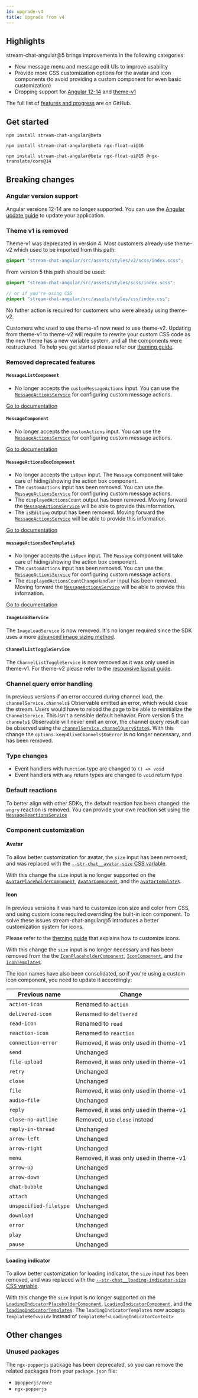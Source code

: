 ```yaml
---
id: upgrade-v4
title: Upgrade from v4
---
```



## Highlights

stream-chat-angular@5 brings improvements in the following categories:

- New message menu and message edit UIs to improve usability
- Provide more CSS customization options for the avatar and icon components (to avoid providing a custom component for even basic customization)
- Dropping support for [Angular 12-14](https://getstream.io/chat/docs/sdk/angular/basics/angular-version-support/) and [theme-v1](https://getstream.io/chat/docs/sdk/angular/concepts/themeing/)

The full list of [features and progress](https://github.com/GetStream/stream-chat-angular/issues/584) are on GitHub.

## Get started

<Tabs groupId="examples">
<TabItem value="Angular17" label="Angular 17">

```
npm install stream-chat-angular@beta
```

</TabItem>
<TabItem value="Angular16" label="Angular 16">

```
npm install stream-chat-angular@beta ngx-float-ui@16
```

</TabItem>
<TabItem value="Angular15" label="Angular 15">

```
npm install stream-chat-angular@beta ngx-float-ui@15 @ngx-translate/core@14
```

</TabItem>
</Tabs>

## Breaking changes

### Angular version support

Angular versions 12-14 are no longer supported. You can use the [Angular update guide](https://update.angular.io/) to update your application.

### Theme v1 is removed

Theme-v1 was deprecated in version 4. Most customers already use theme-v2 which used to be imported from this path:

```scss
@import "stream-chat-angular/src/assets/styles/v2/scss/index.scss";
```

From version 5 this path should be used:

```scss
@import "stream-chat-angular/src/assets/styles/scss/index.scss";

// or if you're using CSS
@import "stream-chat-angular/src/assets/styles/css/index.css";
```

No futher action is required for customers who were already using theme-v2.

Customers who used to use theme-v1 now need to use theme-v2. Updating from theme-v1 to theme-v2 will require to rewrite your custom CSS code as the new theme has a new variable system, and all the components were restructured. To help you get started please refer our [theming guide](../theming/introduction.mdx).

### Removed deprecated features

#### `MessageListComponent`

- No longer accepts the `customMessageActions` input. You can use the [`MessageActionsService`](../../services/MessageActionsService/#customactions) for configuring custom message actions.

[Go to documentation](../../components/MessageListComponent)

#### `MessageComponent`

- No longer accepts the `customActions` input. You can use the [`MessageActionsService`](../../services/MessageActionsService/#customactions) for configuring custom message actions.

[Go to documentation](../../components/MessageComponent)

#### `MessageActionsBoxComponent`

- No longer accepts the `isOpen` input. The `Message` component will take care of hiding/showing the action box component.
- The `customActions` input has been removed. You can use the [`MessageActionsService`](../../services/MessageActionsService/#customactions) for configuring custom message actions.
- The `displayedActionsCount` output has been removed. Moving forward the [`MessageActionsService`](../../services/MessageActionsService/#customactions) will be able to provide this information.
- The `isEditing` output has been removed. Moving forward the [`MessageActionsService`](../../services/MessageActionsService/#customactions) will be able to provide this information.

[Go to documentation](../../components/MessageActionsBoxComponent)

#### `messageActionsBoxTemplate$`

- No longer accepts the `isOpen` input. The `Message` component will take care of hiding/showing the action box component.
- The `customActions` input has been removed. You can use the [`MessageActionsService`](../../services/MessageActionsService/#customactions) for configuring custom message actions.
- The `displayedActionsCountChangeHandler` input has been removed. Moving forward the [`MessageActionsService`](../../services/MessageActionsService/#customactions) will be able to provide this information.

[Go to documentation](../../services/CustomTemplatesService/#messageactionsboxtemplate)

#### `ImageLoadService`

The `ImageLoadService` is now removed. It's no longer required since the SDK uses a more [advanced image sizing method](../../components/AttachmentListComponent/#image-and-video-sizing).

#### `ChannelListToggleService`

The `ChannelListToggleService` is now removed as it was only used in theme-v1. For theme-v2 please refer to the [responsive layout guide](../code-examples/responsive-layout.mdx).

### Channel query error handling

In previous versions if an error occured during channel load, the `channelService.channels$` Observable emitted an error, which would close the stream. Users would have to reload the page to be able to reinitialize the `ChannelService`. This isn't a sensible default behavior. From version 5 the `channels$` Observable will never emit an error, the channel query result can be observed using the [`channelService.channelQueryState$`](../../services/ChannelService/#channelquerystate). With this change the `options.keepAliveChannels$OnError` is no longer necessary, and has been removed.

### Type changes

- Event handlers with `Function` type are changed to `() => void`
- Event handlers with `any` return types are changed to `void` return type

### Default reactions

To better align with other SDKs, the default reaction has been changed: the `angry` reaction is removed. You can provide your own reaction set using the [`MessageReactionsService`](../../services/MessageReactionsService/#reactions)

### Component customization

#### Avatar

To allow better customization for avatar, the `size` input has been removed, and was replaced with the [`--str-chat__avatar-size` CSS variable](../../theming/component-variables/#avatar).

With this change the `size` input is no longer supported on the [`AvatarPlaceholderComponent`](../../components/AvatarPlaceholderComponent), [`AvatarComponent`](../../components/AvatarComponent), and the [`avatarTemplate$`](../../services/CustomTemplatesService/#avatartemplate).

#### Icon

In previous versions it was hard to customize icon size and color from CSS, and using custom icons required overriding the built-in icon component. To solve these issues stream-chat-angular@5 introduces a better customization system for icons.

Please refer to the [theming guide](../../theming/themingv2/#custom-icons) that explains how to customize icons.

With this change the `size` input is no longer necessary and has been removed from the the [`IconPlaceholderComponent`](../../components/IconPlaceHolderComponent), [`IconComponent`](../../components/IconComponent), and the [`iconTemplate$`](../../services/CustomTemplatesService/#icontemplate).

The icon names have also been consolidated, so if you're using a custom icon component, you need to update it accordingly:

| Previous name          | Change                                |
| ---------------------- | ------------------------------------- |
| `action-icon`          | Renamed to `action`                   |
| `delivered-icon`       | Renamed to `delivered`                |
| `read-icon`            | Renamed to `read`                     |
| `reaction-icon`        | Renamed to `reaction`                 |
| `connection-error`     | Removed, it was only used in theme-v1 |
| `send`                 | Unchanged                             |
| `file-upload`          | Removed, it was only used in theme-v1 |
| `retry`                | Unchanged                             |
| `close`                | Unchanged                             |
| `file`                 | Removed, it was only used in theme-v1 |
| `audio-file`           | Unchanged                             |
| `reply`                | Removed, it was only used in theme-v1 |
| `close-no-outline`     | Removed, use `close` instead          |
| `reply-in-thread`      | Unchanged                             |
| `arrow-left`           | Unchanged                             |
| `arrow-right`          | Unchanged                             |
| `menu`                 | Removed, it was only used in theme-v1 |
| `arrow-up`             | Unchanged                             |
| `arrow-down`           | Unchanged                             |
| `chat-bubble`          | Unchanged                             |
| `attach`               | Unchanged                             |
| `unspecified-filetype` | Unchanged                             |
| `download`             | Unchanged                             |
| `error`                | Unchanged                             |
| `play`                 | Unchanged                             |
| `pause`                | Unchanged                             |

#### Loading indicator

To allow better customization for loading indicator, the `size` input has been removed, and was replaced with the [`--str-chat__loading-indicator-size` CSS variable](../../theming/component-variables/#loadingindicator).

With this change the `size` input is no longer supported on the [`LoadingIndicatorPlaceholderComponent`](../../components/LoadingIndicatorPlaceholderComponent), [`LoadingIndicatorComponent`](../../components/LoadingIndicatorComponent), and the [`loadingIndicatorTemplate$`](../../services/CustomTemplatesService/#loadingindicatortemplate). The `loadingIndicatorTemplate$` now accepts `TemplateRef<void>` instead of `TemplateRef<LoadingIndicatorContext>`

## Other changes

### Unused packages

The `ngx-popperjs` package has been deprecated, so you can remove the related packages from your `package.json` file:

- `@popperjs/core`
- `ngx-popperjs`
